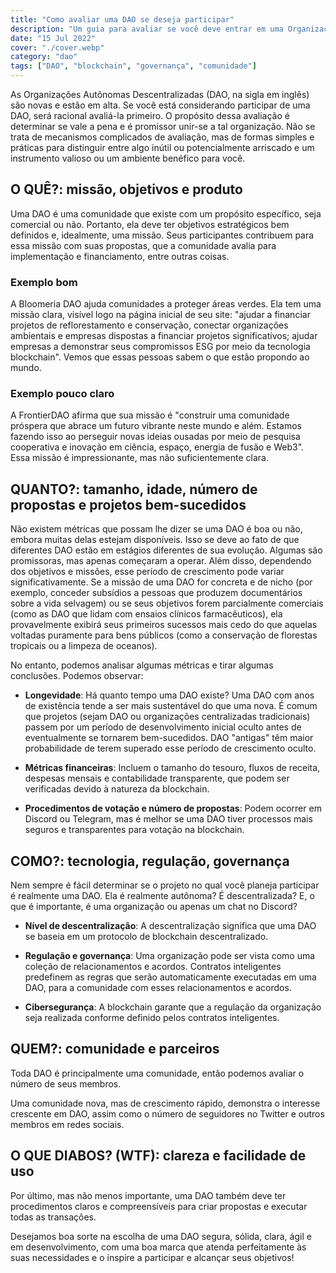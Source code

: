 ```yaml
---
title: "Como avaliar uma DAO se deseja participar"
description: "Um guia para avaliar se você deve entrar em uma Organização Autônoma Descentralizada (DAO)"
date: "15 Jul 2022"
cover: "./cover.webp"
category: "dao"
tags: ["DAO", "blockchain", "governança", "comunidade"]
---
```


As Organizações Autônomas Descentralizadas (DAO, na sigla em inglês) são novas e estão em alta. Se você está considerando participar de uma DAO, será racional avaliá-la primeiro. O propósito dessa avaliação é determinar se vale a pena e é promissor unir-se a tal organização. Não se trata de mecanismos complicados de avaliação, mas de formas simples e práticas para distinguir entre algo inútil ou potencialmente arriscado e um instrumento valioso ou um ambiente benéfico para você.

## O QUÊ?: missão, objetivos e produto

Uma DAO é uma comunidade que existe com um propósito específico, seja comercial ou não. Portanto, ela deve ter objetivos estratégicos bem definidos e, idealmente, uma missão. Seus participantes contribuem para essa missão com suas propostas, que a comunidade avalia para implementação e financiamento, entre outras coisas.

### Exemplo bom

A Bloomeria DAO ajuda comunidades a proteger áreas verdes. Ela tem uma missão clara, visível logo na página inicial de seu site: "ajudar a financiar projetos de reflorestamento e conservação, conectar organizações ambientais e empresas dispostas a financiar projetos significativos; ajudar empresas a demonstrar seus compromissos ESG por meio da tecnologia blockchain". Vemos que essas pessoas sabem o que estão propondo ao mundo.

### Exemplo pouco claro

A FrontierDAO afirma que sua missão é "construir uma comunidade próspera que abrace um futuro vibrante neste mundo e além. Estamos fazendo isso ao perseguir novas ideias ousadas por meio de pesquisa cooperativa e inovação em ciência, espaço, energia de fusão e Web3". Essa missão é impressionante, mas não suficientemente clara.

## QUANTO?: tamanho, idade, número de propostas e projetos bem-sucedidos

Não existem métricas que possam lhe dizer se uma DAO é boa ou não, embora muitas delas estejam disponíveis. Isso se deve ao fato de que diferentes DAO estão em estágios diferentes de sua evolução. Algumas são promissoras, mas apenas começaram a operar. Além disso, dependendo dos objetivos e missões, esse período de crescimento pode variar significativamente. Se a missão de uma DAO for concreta e de nicho (por exemplo, conceder subsídios a pessoas que produzem documentários sobre a vida selvagem) ou se seus objetivos forem parcialmente comerciais (como as DAO que lidam com ensaios clínicos farmacêuticos), ela provavelmente exibirá seus primeiros sucessos mais cedo do que aquelas voltadas puramente para bens públicos (como a conservação de florestas tropicais ou a limpeza de oceanos).

No entanto, podemos analisar algumas métricas e tirar algumas conclusões. Podemos observar:

- **Longevidade**: Há quanto tempo uma DAO existe? Uma DAO com anos de existência tende a ser mais sustentável do que uma nova. É comum que projetos (sejam DAO ou organizações centralizadas tradicionais) passem por um período de desenvolvimento inicial oculto antes de eventualmente se tornarem bem-sucedidos. DAO "antigas" têm maior probabilidade de terem superado esse período de crescimento oculto.

- **Métricas financeiras**: Incluem o tamanho do tesouro, fluxos de receita, despesas mensais e contabilidade transparente, que podem ser verificadas devido à natureza da blockchain.

- **Procedimentos de votação e número de propostas**: Podem ocorrer em Discord ou Telegram, mas é melhor se uma DAO tiver processos mais seguros e transparentes para votação na blockchain.

## COMO?: tecnologia, regulação, governança

Nem sempre é fácil determinar se o projeto no qual você planeja participar é realmente uma DAO. Ela é realmente autônoma? É descentralizada? E, o que é importante, é uma organização ou apenas um chat no Discord?

- **Nível de descentralização**: A descentralização significa que uma DAO se baseia em um protocolo de blockchain descentralizado.

- **Regulação e governança**: Uma organização pode ser vista como uma coleção de relacionamentos e acordos. Contratos inteligentes predefinem as regras que serão automaticamente executadas em uma DAO, para a comunidade com esses relacionamentos e acordos.

- **Cibersegurança**: A blockchain garante que a regulação da organização seja realizada conforme definido pelos contratos inteligentes.

## QUEM?: comunidade e parceiros

Toda DAO é principalmente uma comunidade, então podemos avaliar o número de seus membros.

Uma comunidade nova, mas de crescimento rápido, demonstra o interesse crescente em DAO, assim como o número de seguidores no Twitter e outros membros em redes sociais.

## O QUE DIABOS? (WTF): clareza e facilidade de uso

Por último, mas não menos importante, uma DAO também deve ter procedimentos claros e compreensíveis para criar propostas e executar todas as transações.

Desejamos boa sorte na escolha de uma DAO segura, sólida, clara, ágil e em desenvolvimento, com uma boa marca que atenda perfeitamente às suas necessidades e o inspire a participar e alcançar seus objetivos!
